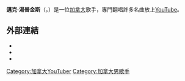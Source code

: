 {{noteTA
|G1=PP
}}
{{Infobox person
| 姓名       = 邁克·湯普金斯
| 圖像       = 
| 圖像說明   = 
| 原文名     = Mike Tompkins
| 語系       = 
| 出生日期   = {{Birth date and age|1987|7|31}}
| 出生地     = {{flag|加拿大}}[[艾伯塔省|艾伯塔省]][[愛民頓|愛民頓]]
| 死亡日期   = <!-- {{Death date and age|YYYY|MM|DD|YYYY|MM|DD}}（死亡日期寫在前面，出生在後） -->
| 死亡地     = 
| 居住地     = 
| 國籍       = {{flag|加拿大}}
| 別名       = 
| 語言       = [[英語|英語]]
| 教育程度   = 
| 母校       = 安大略錄音技術研究所
| 職業       = [[歌手|歌手]]
| 活躍時期   = 
| 僱主       = 
| 組織       = 
| 機構       = 
| 知名原因   = 
| 知名作品   = 《Stand Up》（原創）<br />《Firework》（翻唱）<br />《Rolling In The Deep》（翻唱）
| 配偶       = 
| 獲獎       = 
| module     = 
| module6    = 
| 網站       = 
}}
'''邁克·湯普金斯'''（{{lang-en|Mike Tompkins}}，{{bd|1987年|7月31日}}）是一位[[加拿大|加拿大]]歌手，專門翻唱許多名曲放上[[YouTube|YouTube]]。

== 外部連結 ==
* {{YouTube user|pbpproductions|Mike Tompkins}}
* {{Facebook|MikeTompkinsMusic|Mike Tompkins}}
* {{official|http://www.tompkins.fm/|Mike Tompkins的官方網站}}

{{normdaten}}
{{DEFAULTSORT:Tompkins, Mike}}
[[Category:加拿大YouTuber|Category:加拿大YouTuber]]
[[Category:加拿大男歌手|Category:加拿大男歌手]]
